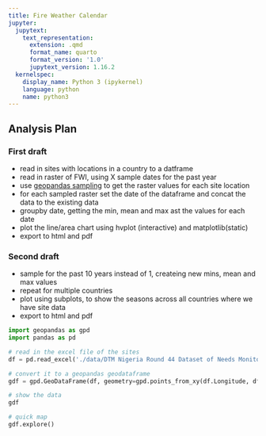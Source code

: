 ```yaml
---
title: Fire Weather Calendar
jupyter:
  jupytext:
    text_representation:
      extension: .qmd
      format_name: quarto
      format_version: '1.0'
      jupytext_version: 1.16.2
  kernelspec:
    display_name: Python 3 (ipykernel)
    language: python
    name: python3
---
```


## Analysis Plan
### First draft

- read in sites with locations in a country to a datframe
- read in raster of FWI, using X sample dates for the past year
- use [geopandas sampling](https://geopandas.org/en/stable/docs/user_guide/sampling.html) to get the raster values for each site location
- for each sampled raster set the date of the dataframe and concat the data to the existing data
- groupby date, getting the min, mean and max ast the values for each date
- plot the line/area chart using hvplot (interactive) and matplotlib(static)
- export to html and pdf

### Second draft
- sample for the past 10 years instead of 1, createing new mins, mean and max values
- repeat for multiple countries
- plot using subplots, to show the seasons across all countries where we have site data
- export to html and pdf

```python
import geopandas as gpd
import pandas as pd
```

```python
# read in the excel file of the sites
df = pd.read_excel('./data/DTM Nigeria Round 44 Dataset of Needs Monitoring Assessment for IDPs (2).xlsx', sheet_name=0)[['Site Name ', 'Latitude', 'Longitude','Type']]

# convert it to a geopandas geodataframe
gdf = gpd.GeoDataFrame(df, geometry=gpd.points_from_xy(df.Longitude, df.Latitude), crs="EPSG:4326")
```

```python
# show the data
gdf
```

```python
# quick map
gdf.explore()
```

